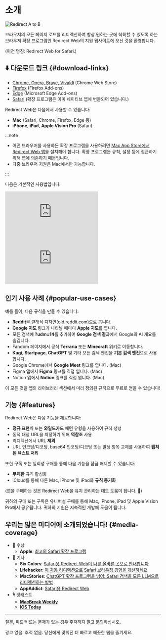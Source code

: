 
# 소개

<div style={{display: "flex", flexDirection: "column", alignItems: "flex-start", marginBottom: "25px"}}>
  <img src={useBaseUrl("img/redirect-a-to-b.png")} style={{display: "block", minWidth: "360px", maxWidth: "500px", width: "100%", height: "auto", marginBottom: "25px"}} alt="Redirect A to B" />
  <ExtensionStoreLinks />
</div>

브라우저의 모든 페이지 로드를 리디렉션하여 항상 원하는 곳에 착륙할 수 있도록 하는 브라우저 확장 프로그램인 Redirect Web의 지원 웹사이트에 오신 것을 환영합니다.

(이전 명칭: Redirect Web for Safari.)

## ⬇️ 다운로드 링크 {#download-links}

- [Chrome, Opera, Brave, Vivaldi](https://chromewebstore.google.com/detail/ffglckbhfbfmdkefdmjbhpnffkcmlhdh) (Chrome Web Store)
- [Firefox](https://addons.mozilla.org/firefox/addon/redirect-web/) (Firefox Add-ons)
- [Edge](https://microsoftedge.microsoft.com/addons/detail/hmfkakfdccgdpgemaicfgngnmflefpga) (Microsoft Edge Add-ons)
- [Safari](https://apps.apple.com/app/id1571283503) (확장 프로그램은 이미 네이티브 앱에 번들되어 있습니다.)

Redirect Web은 다음에서 사용할 수 있습니다:

- **Mac** (Safari, Chrome, Firefox, Edge 등)
- **iPhone**, **iPad**, **Apple Vision Pro** (Safari)

:::note

- 어떤 브라우저를 사용하든 확장 프로그램을 사용하려면 [Mac App Store에서 Redirect Web 앱](https://apps.apple.com/app/id1571283503)을 설치해야 합니다. 확장 프로그램은 규칙, 설정 등에 접근하기 위해 앱에 의존하기 때문입니다.
- 다중 브라우저 지원은 Mac에서만 가능합니다.

:::

다음은 기본적인 사용법입니다:

<iframe style={{width:"100%", aspectRatio:"9/16", height:"auto", maxHeight:"60vh", maxWidth:"35vh"}} src="https://www.youtube.com/embed/NaQ5X-v-qJU" title="iOS Demo Video (YouTube)" frameborder="0" allow="accelerometer; autoplay; clipboard-write; encrypted-media; gyroscope; picture-in-picture; web-share" allowfullscreen></iframe>

<iframe style={{width:"100%", aspectRatio:"17/9", height:"auto", maxHeight:"100vh"}} src="https://www.youtube.com/embed/5eU89Gu73SQ" title="macOS Demo Video (YouTube)" frameborder="0" allow="accelerometer; autoplay; clipboard-write; encrypted-media; gyroscope; picture-in-picture; web-share" allowfullscreen></iframe>

## 인기 사용 사례 {#popular-use-cases}

예를 들어, 다음 규칙을 만들 수 있습니다:

- **Reddit**을 클래식 디자인(old.reddit.com)으로 봅니다.
- **Google 지도** 링크가 나타날 때마다 **Apple 지도**를 엽니다.
- 모든 검색에 **?udm=14**를 추가하여 **Google 검색 결과**에서 Google의 AI 개요를 숨깁니다.
- Fandom 페이지에서 공식 **Terraria** 또는 **Minecraft** 위키로 이동합니다.
- **Kagi**, **Startpage**, **ChatGPT** 및 기타 모든 검색 엔진을 **기본 검색 엔진**으로 사용합니다.
- Google Chrome에서 **Google Meet** 링크를 엽니다. (Mac)
- Figma 앱에서 **Figma** 링크를 직접 엽니다. (Mac)
- Notion 앱에서 **Notion** 링크를 직접 엽니다. (Mac)

이 모든 것을 앱의 라이브러리 섹션에서 미리 정의된 규칙으로 무료로 얻을 수 있습니다!

## 기능 {#features}

Redirect Web은 다음 기능을 제공합니다:

- **정규 표현식** 또는 **와일드카드** 패턴 유형을 사용하여 규칙 생성
- 동적 대상 URL을 지정하기 위해 **역참조** 사용
- 리디렉션에서 URL **제외**
- URL 인코딩/디코딩, base64 인코딩/디코딩 또는 발생 항목 교체를 사용하여 **캡처된 텍스트 처리**

또한 구독 또는 일회성 구매를 통해 다음 기능을 잠금 해제할 수 있습니다:

- **무제한** 규칙 활성화
- iCloud를 통해 다른 Mac, iPhone 및 iPad와 **규칙 동기화**

(앱을 구매하는 것은 Redirect Web을 유지 관리하는 데도 도움이 됩니다. 🙏)

귀하의 구매 또는 구독은 유니버설 구매를 통해 Mac, iPhone, iPad 및 Apple Vision Pro에서 공유됩니다. 귀하의 지원은 지속적인 개발에 도움이 됩니다.

## 우리는 많은 미디어에 소개되었습니다! {#media-coverage}

* 🏅 수상
    * **Apple**: [최고의 Safari 확장 프로그램](https://apps.apple.com/us/story/id1377753262)
* 📰 기사
    * **Six Colors**: [Safari용 Redirect Web이 나를 올바른 곳으로 안내합니다](https://sixcolors.com/post/2022/11/redirect-web-for-safari-takes-me-to-the-right-places/)
    * **Lifehacker**: [이 자동 리디렉션으로 Safari 브라우징 경험을 개선하세요](https://lifehacker.com/improve-your-safari-browsing-experience-with-these-auto-1849812013)
    * **MacStories**: [ChatGPT 확장 프로그램을 넘어: Safari 검색을 모든 LLM으로 리디렉션하는 방법](https://www.macstories.net/tutorials/beyond-chatgpts-extension-how-to-redirect-safari-searches-to-any-llm/)
    * **AppAddict**: [Safari용 Redirect Web](https://appaddict.app/post/redirect-web-for-safari)
* 🎙️ 팟캐스트
    * [**MacBreak Weekly**](https://youtu.be/I251K3L2s88?t=7427)
    * [**iOS Today**](https://youtu.be/cWkwH84b6M4?t=636)

---

질문, 피드백 또는 문제가 있는 경우 주저하지 말고 [문의](contact-us)하십시오.

광고 없음. 추적 없음. 당신에게 맞춰진 더 빠르고 깨끗한 웹을 즐기세요.
